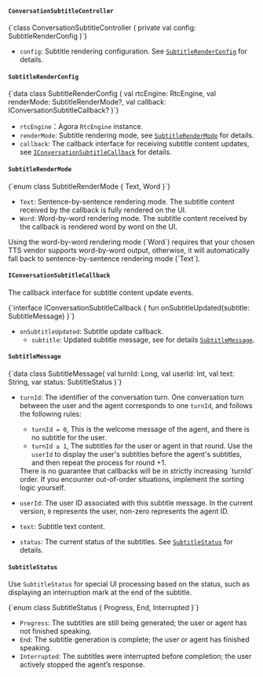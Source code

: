 
#### `ConversationSubtitleController`

<CodeBlock language="kotlin" showLineNumbers>
{`class ConversationSubtitleController (
    private val config: SubtitleRenderConfig
)`}
</CodeBlock> 

- `config`: Subtitle rendering configuration. See [`SubtitleRenderConfig`](#subtitlerenderconfig) for details.


#### `SubtitleRenderConfig`

<CodeBlock language="kotlin" showLineNumbers>
{`data class SubtitleRenderConfig (
    val rtcEngine: RtcEngine,
    val renderMode: SubtitleRenderMode?,
    val callback: IConversationSubtitleCallback?
)`}
</CodeBlock>

- `rtcEngine`：Agora `RtcEngine` instance.
- `renderMode`: Subtitle rendering mode, see [`SubtitleRenderMode`](#subtitlerendermode) for details.
- `callback`: The callback interface for receiving subtitle content updates, see [`IConversationSubtitleCallback`](#iconversationsubtitlecallback) for details.

#### `SubtitleRenderMode` 

<CodeBlock language="kotlin" showLineNumbers>
{`enum class SubtitleRenderMode {
    Text,
    Word
}`}
</CodeBlock>

- `Text`: Sentence-by-sentence rendering mode. The subtitle content received by the callback is fully rendered on the UI.
- `Word`: Word-by-word rendering mode. The subtitle content received by the callback is rendered word by word on the UI.

<Admonition type="caution"> 
Using the word-by-word rendering mode (`Word`) requires that your chosen TTS vendor supports word-by-word output, otherwise, it will automatically fall back to sentence-by-sentence rendering mode (`Text`). 
</Admonition>

#### `IConversationSubtitleCallback`

The callback interface for subtitle content update events.

<CodeBlock language="kotlin" showLineNumbers>
{`interface IConversationSubtitleCallback {
    fun onSubtitleUpdated(subtitle: SubtitleMessage)
}`}
</CodeBlock>

- `onSubtitleUpdated`: Subtitle update callback.
    - `subtitle`: Updated subtitle message, see for details [`SubtitleMessage`](#subtitlemessage).

#### `SubtitleMessage`

<CodeBlock language="kotlin" showLineNumbers>
{`data class SubtitleMessage(
    val turnId: Long,
    val userId: Int,
    val text: String,
    var status: SubtitleStatus
)`}
</CodeBlock>

- `turnId`: The identifier of the conversation turn. One conversation turn between the user and the agent corresponds to one `turnId`, and follows the following rules:
    - `turnId = 0`, This is the welcome message of the agent, and there is no subtitle for the user.
    - `turnId ≥ 1`, The subtitles for the user or agent in that round. Use the `userId` to display the user's subtitles before the agent's subtitles, and then repeat the process for round +1.

    <Admonition type="caution">
    There is no guarantee that callbacks will be in strictly increasing `turnId` order. If you encounter out-of-order situations, implement the sorting logic yourself.
    </Admonition>

- `userId`: The user ID associated with this subtitle message. In the current version, `0` represents the user, non-zero represents the agent ID.
- `text`: Subtitle text content.
- `status`: The current status of the subtitles. See [`SubtitleStatus`](#subtitlestatus) for details.

#### `SubtitleStatus`

Use `SubtitleStatus` for special UI processing based on the status, such as displaying an interruption mark at the end of the subtitle.

<CodeBlock language="kotlin" showLineNumbers>
{`enum class SubtitleStatus {
    Progress,
    End,
    Interrupted
}`}
</CodeBlock>

- `Progress`: The subtitles are still being generated; the user or agent has not finished speaking.
- `End`: The subtitle generation is complete; the user or agent has finished speaking.
- `Interrupted`: The subtitles were interrupted before completion; the user actively stopped the agent’s response.
